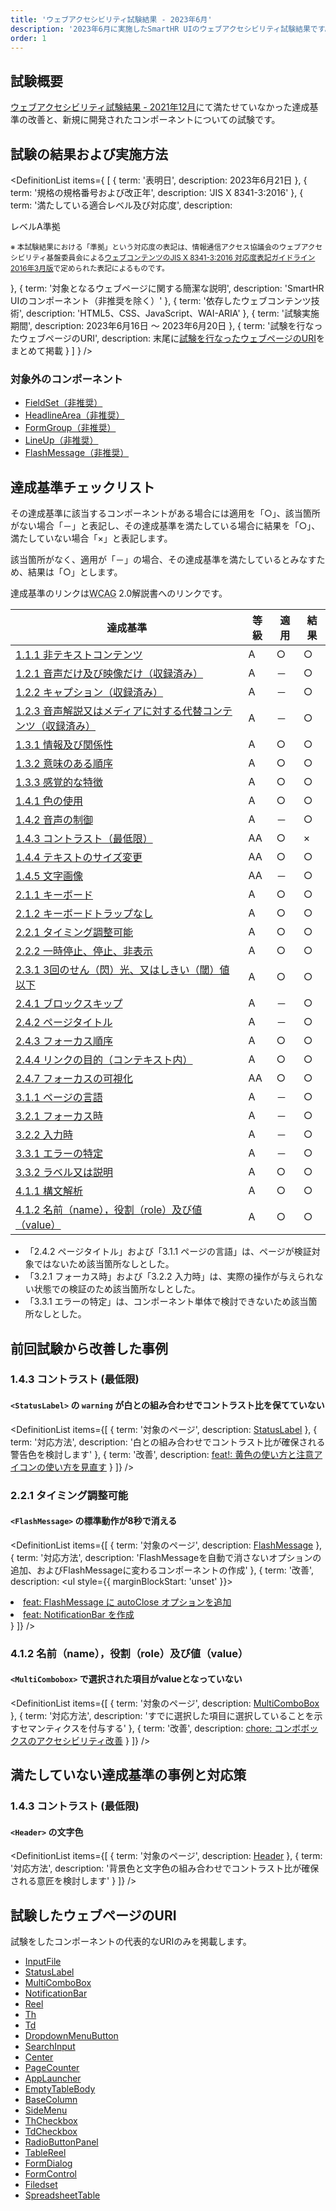 ```yaml
---
title: 'ウェブアクセシビリティ試験結果 - 2023年6月'
description: '2023年6月に実施したSmartHR UIのウェブアクセシビリティ試験結果です。'
order: 1
---
```




## 試験概要

[ウェブアクセシビリティ試験結果 - 2021年12月](../202112/)にて満たせていなかった達成基準の改善と、新規に開発されたコンポーネントについての試験です。

## 試験の結果および実施方法

<!-- textlint-disable -->

<DefinitionList items={
  [
    {
      term: '表明日',
      description: <time datatime="2023-06-21">2023年6月21日</time>
    },
    {
      term: '規格の規格番号および改正年',
      description: 'JIS X 8341-3:2016'
    },
    {
      term: '満たしている適合レベル及び対応度',
      description: <div>
        <div>レベルA準拠</div>
        <p><small>※ 本試験結果における「準拠」という対応度の表記は、情報通信アクセス協議会のウェブアクセシビリティ基盤委員会による<a href="https://waic.jp/docs/jis2016/compliance-guidelines/201603/">ウェブコンテンツのJIS X 8341-3:2016 対応度表記ガイドライン 2016年3月版</a>で定められた表記によるものです。</small></p>
        </div>
    },
    {
      term: '対象となるウェブページに関する簡潔な説明',
      description: 'SmartHR UIのコンポーネント（非推奨を除く）'
    },
    {
      term: '依存したウェブコンテンツ技術',
      description: 'HTML5、CSS、JavaScript、WAI-ARIA'
    },
    {
      term: '試験実施期間',
      description: <span><time datatime="2023-06-16">2023年6月16日</time> 〜 <time datatime="2023-06-20">2023年6月20日</time></span>
    },
    {
      term: '試験を行なったウェブページのURI',
      description: <span>末尾に<a href="#h2-4">試験を行なったウェブページのURI</a>をまとめて掲載</span>
    }
  ]
} />

<!-- textlint-enable -->

### 対象外のコンポーネント

- [FieldSet（非推奨）](https://story.smarthr-ui.dev/?path=/story/forms（フォーム）-fieldset（非推奨）--all)
- [HeadlineArea（非推奨）](https://story.smarthr-ui.dev/?path=/story/data-display（データ表示）-headlinearea（非推奨）--all)
- [FormGroup（非推奨）](https://story.smarthr-ui.dev/?path=/docs/forms（フォーム）-formgroup（非推奨）--all)
- [LineUp（非推奨）](https://story.smarthr-ui.dev/?path=/story/layouts（レイアウト）-lineup（非推奨）--all)
- [FlashMessage（非推奨）](https://story.smarthr-ui.dev/?path=/docs/states（状態）-flashmessage（非推奨）--docs)

## 達成基準チェックリスト

その達成基準に該当するコンポーネントがある場合には適用を「○」、該当箇所がない場合「－」と表記し、その達成基準を満たしている場合に結果を「○」、満たしていない場合「×」と表記します。

該当箇所がなく、適用が「－」の場合、その達成基準を満たしているとみなすため、結果は「○」とします。

達成基準のリンクは<abbr title="Web Contents Accessibility Guidelines">WCAG</abbr> 2.0解説書へのリンクです。

<TableWrapper type="narrow">
  <Table>
    <thead>
      <tr>
        <Th>達成基準</Th>
        <Th>等級</Th>
        <Th>適用</Th>
        <Th>結果</Th>
      </tr>
    </thead>
    <tbody>

<tr>
    <Td><a href="https://waic.jp/docs/UNDERSTANDING-WCAG20/text-equiv-all.html">1.1.1 非テキストコンテンツ</a></Td>
    <Td>A</Td>
    <Td>○</Td>
    <Td>○</Td>
</tr>
<tr>
    <Td><a href="https://waic.jp/docs/UNDERSTANDING-WCAG20/media-equiv-av-only-alt.html">1.2.1 音声だけ及び映像だけ（収録済み）</a></Td>
    <Td>A</Td>
    <Td>－</Td>
    <Td>○</Td>
</tr>
<tr>
    <Td><a href="https://waic.jp/docs/UNDERSTANDING-WCAG20/media-equiv-captions.html">1.2.2 キャプション（収録済み）</a></Td>
    <Td>A</Td>
    <Td>－</Td>
    <Td>○</Td>
</tr>
<tr>
    <Td><a href="https://waic.jp/docs/UNDERSTANDING-WCAG20/media-equiv-audio-desc.html">1.2.3 音声解説又はメディアに対する代替コンテンツ（収録済み）</a></Td>
    <Td>A</Td>
    <Td>－</Td>
    <Td>○</Td>
</tr>
<tr>
    <Td><a href="https://waic.jp/docs/UNDERSTANDING-WCAG20/content-structure-separation-programmatic.html">1.3.1 情報及び関係性</a></Td>
    <Td>A</Td>
    <Td>○</Td>
    <Td>○</Td>
</tr>
<tr>
    <Td><a href="https://waic.jp/docs/UNDERSTANDING-WCAG20/content-structure-separation-sequence.html">1.3.2 意味のある順序</a></Td>
    <Td>A</Td>
    <Td>○</Td>
    <Td>○</Td>
</tr>
<tr>
    <Td><a href="https://waic.jp/docs/UNDERSTANDING-WCAG20/content-structure-separation-understanding.html">1.3.3 感覚的な特徴</a></Td>
    <Td>A</Td>
    <Td>○</Td>
    <Td>○</Td>
</tr>
<tr>
    <Td><a href="https://waic.jp/translations/UNDERSTANDING-WCAG20/visual-audio-contrast-without-color.html">1.4.1 色の使用</a></Td>
    <Td>A</Td>
    <Td>○</Td>
    <Td>○</Td>
</tr>
<tr>
    <Td><a href="https://waic.jp/translations/UNDERSTANDING-WCAG20/visual-audio-contrast-dis-audio.html">1.4.2 音声の制御</a></Td>
    <Td>A</Td>
    <Td>－</Td>
    <Td>○</Td>
</tr>
<tr>
    <Td><a href="https://waic.jp/docs/WCAG21/Understanding/contrast-minimum.html">1.4.3 コントラスト（最低限）</a></Td>
    <Td>AA</Td>
    <Td>○</Td>
    <Td>×</Td>
</tr>
<tr>
    <Td><a href="https://waic.jp/docs/WCAG21/Understanding/resize-text.html">1.4.4 テキストのサイズ変更</a></Td>
    <Td>AA</Td>
    <Td>○</Td>
    <Td>○</Td>
</tr>
<tr>
    <Td><a href="https://waic.jp/docs/WCAG21/Understanding/images-of-text.html">1.4.5 文字画像</a></Td>
    <Td>AA</Td>
    <Td>－</Td>
    <Td>○</Td>
</tr>
<tr>
    <Td><a href="https://waic.jp/docs/WCAG21/Understanding/keyboard.html">2.1.1 キーボード</a></Td>
    <Td>A</Td>
    <Td>○</Td>
    <Td>○</Td>
</tr>
<tr>
    <Td><a href="https://waic.jp/docs/WCAG21/Understanding/no-keyboard-trap.html">2.1.2 キーボードトラップなし</a></Td>
    <Td>A</Td>
    <Td>○</Td>
    <Td>○</Td>
</tr>
<tr>
    <Td><a href="https://waic.jp/docs/UNDERSTANDING-WCAG20/time-limits-required-behaviors.html">2.2.1 タイミング調整可能</a></Td>
    <Td>A</Td>
    <Td>○</Td>
    <Td>○</Td>
</tr>
<tr>
    <Td><a href="https://waic.jp/docs/UNDERSTANDING-WCAG20/time-limits-pause.html">2.2.2 一時停止、停止、非表示</a></Td>
    <Td>A</Td>
    <Td>○</Td>
    <Td>○</Td>
</tr>
<tr>
    <Td><a href="https://waic.jp/docs/UNDERSTANDING-WCAG20/seizure-does-not-violate.html">2.3.1 3回のせん（閃）光、又はしきい（閾）値以下</a></Td>
    <Td>A</Td>
    <Td>○</Td>
    <Td>○</Td>
</tr>
<tr>
    <Td><a href="https://waic.jp/docs/UNDERSTANDING-WCAG20/navigation-mechanisms-skip.html">2.4.1 ブロックスキップ</a></Td>
    <Td>A</Td>
    <Td>－</Td>
    <Td>○</Td>
</tr>
<tr>
    <Td><a href="https://waic.jp/docs/UNDERSTANDING-WCAG20/navigation-mechanisms-title.html">2.4.2 ページタイトル</a></Td>
    <Td>A</Td>
    <Td>－</Td>
    <Td>○</Td>
</tr>
<tr>
    <Td><a href="https://waic.jp/docs/WCAG21/Understanding/focus-order.html">2.4.3 フォーカス順序</a></Td>
    <Td>A</Td>
    <Td>○</Td>
    <Td>○</Td>
</tr>
<tr>
    <Td><a href="https://waic.jp/docs/WCAG21/Understanding/link-purpose-in-context.html">2.4.4 リンクの目的（コンテキスト内）</a></Td>
    <Td>A</Td>
    <Td>○</Td>
    <Td>○</Td>
</tr>
<tr>
    <Td><a href="https://waic.jp/docs/WCAG21/Understanding/focus-visible.html">2.4.7 フォーカスの可視化</a></Td>
    <Td>AA</Td>
    <Td>○</Td>
    <Td>○</Td>
</tr>
<tr>
    <Td><a href="https://waic.jp/docs/UNDERSTANDING-WCAG20/meaning-doc-lang-id.html">3.1.1 ページの言語</a></Td>
    <Td>A</Td>
    <Td>－</Td>
    <Td>○</Td>
</tr>
<tr>
    <Td><a href="https://waic.jp/docs/WCAG21/Understanding/on-focus.html">3.2.1 フォーカス時</a></Td>
    <Td>A</Td>
    <Td>－</Td>
    <Td>○</Td>
</tr>
<tr>
    <Td><a href="https://waic.jp/docs/WCAG21/Understanding/on-input.html">3.2.2 入力時</a></Td>
    <Td>A</Td>
    <Td>－</Td>
    <Td>○</Td>
</tr>
<tr>
    <Td><a href="https://waic.jp/docs/WCAG21/Understanding/error-identification.html">3.3.1 エラーの特定</a></Td>
    <Td>A</Td>
    <Td>－</Td>
    <Td>○</Td>
</tr>
<tr>
    <Td><a href="https://waic.jp/docs/WCAG21/Understanding/labels-or-instructions.html">3.3.2 ラベル又は説明</a></Td>
    <Td>A</Td>
    <Td>○</Td>
    <Td>○</Td>
</tr>
<tr>
    <Td><a href="https://waic.jp/docs/WCAG21/Understanding/parsing.html">4.1.1 構文解析</a></Td>
    <Td>A</Td>
    <Td>○</Td>
    <Td>○</Td>
</tr>
<tr>
    <Td><a href="https://waic.jp/docs/WCAG21/Understanding/name-role-value.html">4.1.2 名前（name），役割（role）及び値（value）</a></Td>
    <Td>A</Td>
    <Td>○</Td>
    <Td>○</Td>
</tr>
    </tbody>
  </Table>
</TableWrapper>

- 「2.4.2 ページタイトル」および「3.1.1 ページの言語」は、ページが検証対象ではないため該当箇所なしとした。
- 「3.2.1 フォーカス時」および「3.2.2 入力時」は、実際の操作が与えられない状態での検証のため該当箇所なしとした。
- 「3.3.1 エラーの特定」は、コンポーネント単体で検討できないため該当箇所なしとした。


## 前回試験から改善した事例

### 1.4.3 コントラスト (最低限)

#### `<StatusLabel>` の `warning` が白との組み合わせでコントラスト比を保てていない

<!-- textlint-disable -->

<DefinitionList items={[
  {
    term: '対象のページ',
    description: <a href="https://story.smarthr-ui.dev/iframe.html?id=states（状態）-statuslabel">StatusLabel</a>
  },
  {
    term: '対応方法',
    description: '白との組み合わせでコントラスト比が確保される警告色を検討します'
  },
  {
    term: '改善',
    description: <a href="https://github.com/kufu/smarthr-ui/pull/2578">feat!: 黄色の使い方と注意アイコンの使い方を見直す</a>
  }
  ]} />

<!-- textlint-enable -->

### 2.2.1 タイミング調整可能

#### `<FlashMessage>` の標準動作が8秒で消える

<!-- textlint-disable -->

<DefinitionList items={[
  {
    term: '対象のページ',
    description: <a href="https://story.smarthr-ui.dev/iframe.html?id=states（状態）-flashmessage（非推奨）--demo">FlashMessage</a>
  },
  {
    term: '対応方法',
    description: 'FlashMessageを自動で消さないオプションの追加、およびFlashMessageに変わるコンポーネントの作成'
  },
  {
    term: '改善',
    description: <ul style={{ marginBlockStart: 'unset' }}>
      <li><a href="https://github.com/kufu/smarthr-ui/pull/2168">feat: FlashMessage に autoClose オプションを追加</a></li>
      <li><a href="https://github.com/kufu/smarthr-ui/pull/2193">feat: NotificationBar を作成</a></li>
    </ul>
  }
  ]} />

### 4.1.2 名前（name），役割（role）及び値（value）

<!-- textlint-enable -->

#### `<MultiCombobox>` で選択された項目がvalueとなっていない

<!-- textlint-disable -->

<DefinitionList items={[
  {
    term: '対象のページ',
    description: <a href="https://story.smarthr-ui.dev/iframe.html?args=&id=forms（フォーム）-combobox--multi">MultiComboBox</a>
  },
  {
    term: '対応方法',
    description: 'すでに選択した項目に選択していることを示すセマンティクスを付与する'
  },
  {
    term: '改善',
    description: <a href="https://github.com/kufu/smarthr-ui/pull/2427">chore: コンボボックスのアクセシビリティ改善</a>
  }
  ]} />

<!-- textlint-enable -->

## 満たしていない達成基準の事例と対応策

### 1.4.3 コントラスト (最低限)

#### `<Header>` の文字色

<!-- textlint-disable -->

<DefinitionList items={[
  {
    term: '対象のページ',
    description: <a href="https://story.smarthr-ui.dev/iframe.html?args=&id=navigation（ナビゲーション）-header--all&viewMode=story">Header</a>
  },
  {
    term: '対応方法',
    description: '背景色と文字色の組み合わせでコントラスト比が確保される意匠を検討します'
  }
  ]} />

<!-- textlint-enable -->

## 試験したウェブページのURI

試験をしたコンポーネントの代表的なURIのみを掲載します。

- [InputFile](https://story.smarthr-ui.dev/iframe.html?id=forms（フォーム）-inputfile--all)
- [StatusLabel](https://story.smarthr-ui.dev/iframe.html?args=&id=states（状態）-statuslabel--all)
- [MultiComboBox](https://story.smarthr-ui.dev/iframe.html?args=&id=forms（フォーム）-combobox--multi)
- [NotificationBar](https://story.smarthr-ui.dev/iframe.html?args=&id=states（状態）-notificationbar--all)
- [Reel](https://story.smarthr-ui.dev/iframe.html?args=&id=layouts（レイアウト）-reel--all)
- [Th](https://story.smarthr-ui.dev/iframe.html?args=&id=data-display（データ表示）-table--all)
- [Td](https://story.smarthr-ui.dev/iframe.html?args=&id=data-display（データ表示）-table--all)
- [DropdownMenuButton](https://story.smarthr-ui.dev/iframe.html?args=&id=buttons（ボタン）-dropdown--dropdown-menu-story)
- [SearchInput](https://story.smarthr-ui.dev/iframe.html?args=&id=forms（フォーム）-input--default)
- [Center](https://story.smarthr-ui.dev/iframe.html?args=&id=layouts（レイアウト）-center--all)
- [PageCounter](https://story.smarthr-ui.dev/iframe.html?args=&id=data-display（データ表示）-pagecounter--all)
- [AppLauncher](https://story.smarthr-ui.dev/iframe.html?args=&id=navigation（ナビゲーション）-header--all)
- [EmptyTableBody](https://story.smarthr-ui.dev/iframe.html?args=&id=data-display（データ表示）-table--all)
- [BaseColumn](https://story.smarthr-ui.dev/iframe.html?args=&id=data-display（データ表示）-base--base-column-story)
- [SideMenu](https://story.smarthr-ui.dev/iframe.html?args=&id=experimental（実験的）-sidemenu--default)
- [ThCheckbox](https://story.smarthr-ui.dev/iframe.html?args=&id=data-display（データ表示）-table--all)
- [TdCheckbox](https://story.smarthr-ui.dev/iframe.html?args=&id=data-display（データ表示）-table--all)
- [RadioButtonPanel](https://story.smarthr-ui.dev/iframe.html?args=&id=forms（フォーム）-radiobuttonpanel--all)
- [TableReel](https://story.smarthr-ui.dev/iframe.html?args=&id=data-display（データ表示）-table--with-reel)
- [FormDialog](https://story.smarthr-ui.dev/iframe.html?args=&id=dialog（ダイアログ）-dialog--form-dialog)
- [FormControl](https://story.smarthr-ui.dev/iframe.html?args=&id=forms（フォーム）-formcontrol--all)
- [Filedset](https://story.smarthr-ui.dev/iframe.html?args=&id=forms（フォーム）-fieldset--all)
- [SpreadsheetTable](https://story.smarthr-ui.dev/iframe.html?args=&id=data-display（データ表示）-spreadsheettable--all)